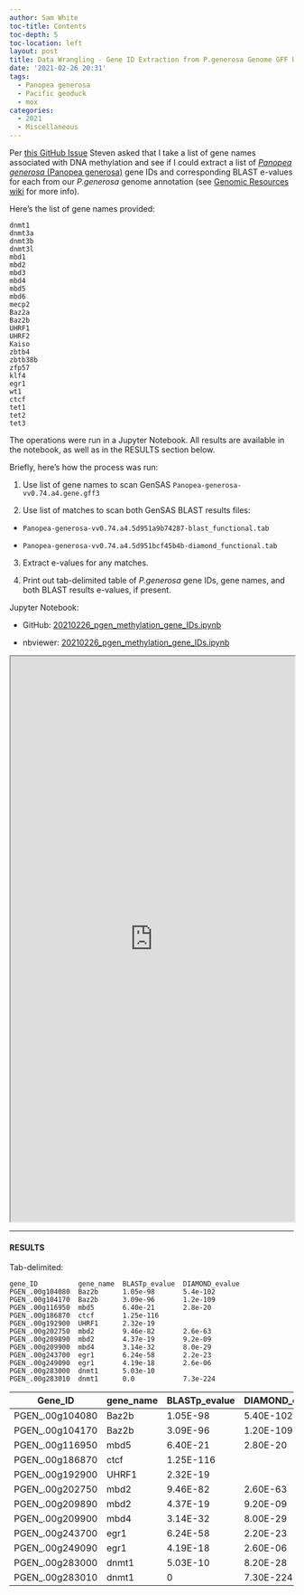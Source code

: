 ```yaml
---
author: Sam White
toc-title: Contents
toc-depth: 5
toc-location: left
layout: post
title: Data Wrangling - Gene ID Extraction from P.generosa Genome GFF Using Methylation Machinery List
date: '2021-02-26 20:31'
tags:
  - Panopea generosa
  - Pacific geoduck
  - mox
categories:
  - 2021
  - Miscellaneous
---
```

Per [this GitHub Issue](https://github.com/RobertsLab/resources/issues/1116) Steven asked that I take a list of gene names associated with DNA methylation and see if I could extract a list of [_Panopea generosa_ (Panopea generosa)](http://en.wikipedia.org/wiki/Geoduck) gene IDs and corresponding BLAST e-values for each from our _P.generosa_ genome annotation (see [Genomic Resources wiki](https://github.com/RobertsLab/resources/wiki/Genomic-Resources) for more info).

Here's the list of gene names provided:

```
dnmt1
dnmt3a
dnmt3b
dnmt3l
mbd1
mbd2
mbd3
mbd4
mbd5
mbd6
mecp2
Baz2a
Baz2b
UHRF1
UHRF2
Kaiso
zbtb4
zbtb38b
zfp57
klf4
egr1
wt1
ctcf
tet1
tet2
tet3
```

The operations were run in a Jupyter Notebook. All results are available in the notebook, as well as in the RESULTS section below.

Briefly, here's how the process was run:

1. Use list of gene names to scan GenSAS `Panopea-generosa-vv0.74.a4.gene.gff3`

2. Use list of matches to scan both GenSAS BLAST results files:

 - `Panopea-generosa-vv0.74.a4.5d951a9b74287-blast_functional.tab`

 - `Panopea-generosa-vv0.74.a4.5d951bcf45b4b-diamond_functional.tab`

 3. Extract e-values for any matches.

 4. Print out tab-delimited table of _P.generosa_ gene IDs, gene names, and both BLAST results e-values, if present.

Jupyter Notebook:

- GitHub: [20210226_pgen_methylation_gene_IDs.ipynb](https://github.com/RobertsLab/code/blob/master/notebooks/sam/20210226_pgen_methylation_gene_IDs.ipynb)

- nbviewer: [20210226_pgen_methylation_gene_IDs.ipynb](https://nbviewer.jupyter.org/github/RobertsLab/code/blob/master/notebooks/sam/20210226_pgen_methylation_gene_IDs.ipynb)

<iframe src="https://nbviewer.jupyter.org/github/RobertsLab/code/blob/master/notebooks/sam/20210226_pgen_methylation_gene_IDs.ipynb" width="100%" height="1000" scrolling="yes"></iframe>

---

#### RESULTS



Tab-delimited:

```
gene_ID          gene_name  BLASTp_evalue  DIAMOND_evalue
PGEN_.00g104080  Baz2b      1.05e-98       5.4e-102
PGEN_.00g104170  Baz2b      3.09e-96       1.2e-109
PGEN_.00g116950  mbd5       6.40e-21       2.8e-20
PGEN_.00g186870  ctcf       1.25e-116
PGEN_.00g192900  UHRF1      2.32e-19
PGEN_.00g202750  mbd2       9.46e-82       2.6e-63
PGEN_.00g209890  mbd2       4.37e-19       9.2e-09
PGEN_.00g209900  mbd4       3.14e-32       8.0e-29
PGEN_.00g243700  egr1       6.24e-58       2.2e-23
PGEN_.00g249090  egr1       4.19e-18       2.6e-06
PGEN_.00g283000  dnmt1      5.03e-10
PGEN_.00g283010  dnmt1      0.0            7.3e-224
```

| Gene_ID         | gene_name | BLASTp_evalue | DIAMOND_evalue |
|-----------------|-----------|---------------|----------------|
| PGEN_.00g104080 | Baz2b     | 1.05E-98      | 5.40E-102      |
| PGEN_.00g104170 | Baz2b     | 3.09E-96      | 1.20E-109      |
| PGEN_.00g116950 | mbd5      | 6.40E-21      | 2.80E-20       |
| PGEN_.00g186870 | ctcf      | 1.25E-116     |                |
| PGEN_.00g192900 | UHRF1     | 2.32E-19      |                |
| PGEN_.00g202750 | mbd2      | 9.46E-82      | 2.60E-63       |
| PGEN_.00g209890 | mbd2      | 4.37E-19      | 9.20E-09       |
| PGEN_.00g209900 | mbd4      | 3.14E-32      | 8.00E-29       |
| PGEN_.00g243700 | egr1      | 6.24E-58      | 2.20E-23       |
| PGEN_.00g249090 | egr1      | 4.19E-18      | 2.60E-06       |
| PGEN_.00g283000 | dnmt1     | 5.03E-10      | 8.20E-28       |
| PGEN_.00g283010 | dnmt1     | 0             | 7.30E-224      |
